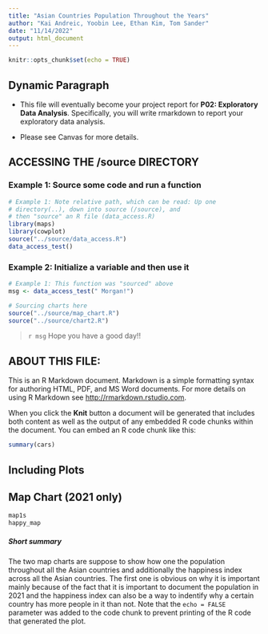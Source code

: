 ```yaml
---
title: "Asian Countries Population Throughout the Years"
author: "Kai Andreic, Yoobin Lee, Ethan Kim, Tom Sander"
date: "11/14/2022"
output: html_document
---
```


```r
knitr::opts_chunk$set(echo = TRUE)
```

## Dynamic Paragraph

* This file will eventually become your project report for **P02: Exploratory Data Analysis**. Specifically, you will write rmarkdown to report your exploratory data analysis.

* Please see Canvas for more details.

## ACCESSING THE /source DIRECTORY
### Example 1: Source some code and run a function
```r
# Example 1: Note relative path, which can be read: Up one
# directory(..), down into source (/source), and 
# then "source" an R file (data_access.R)
library(maps)
library(cowplot)
source("../source/data_access.R")
data_access_test()
```

### Example 2: Initialize a variable and then use it
```r
# Example 1: This function was "sourced" above
msg <- data_access_test(" Morgan!")
```


```r
# Sourcing charts here
source("../source/map_chart.R")
source("../source/chart2.R")
```

> `r msg` Hope you have a good day!! 

## ABOUT THIS FILE: 

This is an R Markdown document. Markdown is a simple formatting syntax for authoring HTML, PDF, and MS Word documents. For more details on using R Markdown see <http://rmarkdown.rstudio.com>.

When you click the **Knit** button a document will be generated that includes both content as well as the output of any embedded R code chunks within the document. You can embed an R code chunk like this:

```r
summary(cars)
```

## Including Plots


## Map Chart (2021 only)
```r
map1s
happy_map
```

##### Short summary
The two map charts are suppose to show how one the population throughout all the Asian countries and additionally the happiness index across all the Asian countries. The first one is obvious on why it is important mainly because of the fact that it is important to document the population in 2021 and the happiness index can also be a way to indentify why a certain country has more people in it than not.
Note that the `echo = FALSE` parameter was added to the code chunk to prevent printing of the R code that generated the plot.
